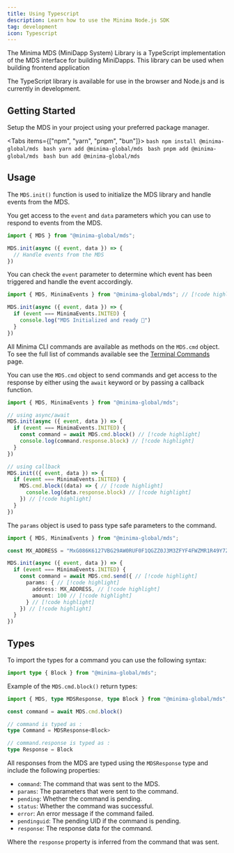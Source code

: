 ```yaml
---
title: Using Typescript
description: Learn how to use the Minima Node.js SDK
tag: development
icon: Typescript
---
```


The Minima MDS (MiniDapp System) Library is a TypeScript implementation of the MDS interface for building MiniDapps. This library can be used when building frontend application 

<Callout type="info" title="Info">
The TypeScript library is available for use in the browser and Node.js and is currently in development.
</Callout>


## Getting Started

Setup the MDS in your project using your preferred package manager.


<Tabs items={["npm", "yarn", "pnpm", "bun"]}>
  <Tab value="npm">
    ```bash
    npm install @minima-global/mds
    ```
  </Tab>
  <Tab value="yarn">
    ```bash
    yarn add @minima-global/mds
    ```
  </Tab>
  <Tab value="pnpm">
    ```bash
    pnpm add @minima-global/mds
    ```
  </Tab>
  <Tab value="bun">
    ```bash
    bun add @minima-global/mds
    ```
  </Tab>
</Tabs>

## Usage

The `MDS.init()` function is used to initialize the MDS library and handle events from the MDS.

You get access to the `event` and `data` parameters which you can use to respond to events from the MDS.

```typescript title="example.ts"
import { MDS } from "@minima-global/mds";

MDS.init(async ({ event, data }) => {
  // Handle events from the MDS
})
```

You can check the `event` parameter to determine which event has been triggered and handle the event accordingly.

```typescript title="example.ts"
import { MDS, MinimaEvents } from "@minima-global/mds"; // [!code highlight] 

MDS.init(async ({ event, data }) => {
  if (event === MinimaEvents.INITED) {  
    console.log("MDS Initialized and ready 🚀")
  } 
})
```

All Minima CLI commands are available as methods on the `MDS.cmd` object. To see the full list of commands available see the [Terminal Commands](/docs/development/terminal-commands) page.

You can use the `MDS.cmd` object to send commands and get access to the response by either using the `await` keyword or by passing a callback function.

```typescript title="example.ts"
import { MDS, MinimaEvents } from "@minima-global/mds";

// using async/await
MDS.init(async ({ event, data }) => {
  if (event === MinimaEvents.INITED) {
    const command = await MDS.cmd.block() // [!code highlight] 
    console.log(command.response.block) // [!code highlight]
  } 
})

// using callback
MDS.init(({ event, data }) => {
  if (event === MinimaEvents.INITED) {
    MDS.cmd.block((data) => { // [!code highlight]
      console.log(data.response.block) // [!code highlight]
    }) // [!code highlight]
  }
})
```


The `params` object is used to pass type safe parameters to the command.

```typescript title="example.ts"
import { MDS, MinimaEvents } from "@minima-global/mds";

const MX_ADDRESS = "MxG086K6127VBG29AW0RUF0F1QGZZ0J3M3ZFYF4FWZMR1R49Y7ZPVR9V7916PGN" // [!code highlight]

MDS.init(async ({ event, data }) => {
  if (event === MinimaEvents.INITED) {
    const command = await MDS.cmd.send({ // [!code highlight]
      params: { // [!code highlight]
        address: MX_ADDRESS, // [!code highlight]
        amount: 100 // [!code highlight]
      } // [!code highlight]
    }) // [!code highlight]
  }
})
```

## Types 

To import the types for a command you can use the following syntax:

```typescript title="example.ts"
import type { Block } from "@minima-global/mds";
```

Example of the `MDS.cmd.block()` return types:

```typescript title="example.ts"
import { MDS, type MDSResponse, type Block } from "@minima-global/mds";

const command = await MDS.cmd.block()

// command is typed as :
type Command = MDSResponse<Block>

// command.response is typed as :
type Response = Block

```

All responses from the MDS are typed using the `MDSResponse` type and include the following properties:

 - `command`: The command that was sent to the MDS.
 - `params`: The parameters that were sent to the command.
 - `pending`: Whether the command is pending.
 - `status`: Whether the command was successful.
 - `error`: An error message if the command failed.
 - `pendinguid`: The pending UID if the command is pending.
 - `response`: The response data for the command.


Where the `response` property is inferred from the command that was sent.